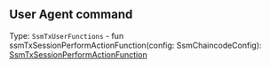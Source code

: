 


## User Agent command

Type: `SsmTxUserFunctions` - fun ssmTxSessionPerformActionFunction(config: SsmChaincodeConfig): [SsmTxSessionPerformActionFunction](/docs/ssm-tx-command-functions--page#perform-transition)

